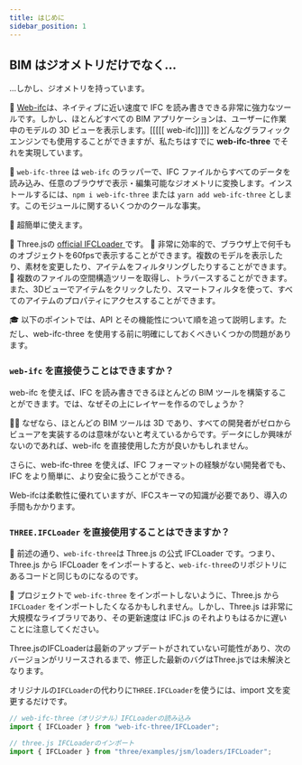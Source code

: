 ```yaml
---
title: はじめに
sidebar_position: 1
---
```



## BIM はジオメトリだけでなく...

...しかし、ジオメトリを持っています。

💪
[Web-ifc]("https://ifcjs.github.io/info/docs/Guide/web-ifc/Introduction")は、ネイティブに近い速度で IFC を読み書きできる非常に強力なツールです。しかし、ほとんどすべての BIM アプリケーションは、ユーザーに作業中のモデルの 3D ビューを表示します。[[[[[ web-ifc]]]]] をどんなグラフィックエンジンでも使用することができますが、私たちはすでに **web-ifc-three** でそれを実現しています。

🧶
`web-ifc-three` は `web-ifc` のラッパーで、IFC ファイルからすべてのデータを読み込み、任意のブラウザで表示・編集可能なジオメトリに変換します。インストールするには、`npm i web-ifc-three` または `yarn add web-ifc-three` とします。このモジュールに関するいくつかのクールな事実。

<IfcCard>🐣 超簡単に使えます。</IfcCard>

<IfcCard>
  🎩 Three.jsの
  <a href="https://threejs.org/examples/webgl_loader_ifc.html">
    official IFCLoader
  </a>
  です。
</IfcCard>

<IfcCard>
  🚀
  非常に効率的で、ブラウザ上で何千ものオブジェクトを60fpsで表示することができます。複数のモデルを表示したり、素材を変更したり、アイテムをフィルタリングしたりすることができます。
</IfcCard>

<IfcCard>
  🧠
  複数のファイルの空間構造ツリーを取得し、トラバースすることができます。また、3Dビューでアイテムをクリックしたり、スマートフィルタを使って、すべてのアイテムのプロパティにアクセスすることができます。
</IfcCard>

🎓
以下のポイントでは、API とその機能性について順を追って説明します。ただし、web-ifc-three を使用する前に明確にしておくべきいくつかの問題があります。

### `web-ifc` を直接使うことはできますか？

web-ifc を使えば、IFC を読み書きできるほとんどの BIM ツールを構築することができます。では、なぜその上にレイヤーを作るのでしょうか？

🤷‍♀️
なぜなら、ほとんどの BIM ツールは 3D であり、すべての開発者がゼロからビューアを実装するのは意味がないと考えているからです。データにしか興味がないのであれば、web-ifc を直接使用した方が良いかもしれません。

さらに、web-ifc-three を使えば、IFC フォーマットの経験がない開発者でも、IFC をより簡単に、より安全に扱うことができる。

<IfcAlert>
  Web-ifcは柔軟性に優れていますが、IFCスキーマの知識が必要であり、導入の手間もかかります。
</IfcAlert>

### `THREE.IFCLoader` を直接使用することはできますか？

👬
前述の通り、`web-ifc-three`は Three.js の公式 IFCLoader です。つまり、Three.js から IFCLoader をインポートすると、`web-ifc-three`のリポジトリにあるコードと同じものになるのです。

🚧
プロジェクトで `web-ifc-three` をインポートしないように、Three.js から `IFCLoader` をインポートしたくなるかもしれません。しかし、Three.js は非常に大規模なライブラリであり、その更新速度は IFC.js のそれよりもはるかに遅いことに注意してください。

<IfcCard icon="⏳" title="わずかな遅れ">
  Three.jsのIFCLoaderは最新のアップデートがされていない可能性があり、次のバージョンがリリースされるまで、修正した最新のバグはThree.jsでは未解決となります。
</IfcCard>

オリジナルの`IFCLoader`の代わりに`THREE.IFCLoader`を使うには、import 文を変更するだけです。

```js
// web-ifc-three（オリジナル）IFCLoaderの読み込み
import { IFCLoader } from "web-ifc-three/IFCLoader";

// three.js IFCLoaderのインポート
import { IFCLoader } from "three/examples/jsm/loaders/IFCLoader";
```

